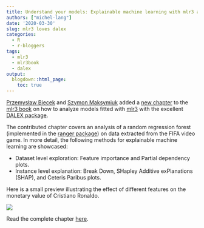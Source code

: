 ```yaml
---
title: Understand your models: Explainable machine learning with mlr3 and DALEX
authors: ["michel-lang"]
date: '2020-03-30'
slug: mlr3 loves dalex
categories:
  - R
  - r-bloggers
tags:
  - mlr3
  - mlr3book
  - dalex
output:
  blogdown::html_page:
    toc: true
---
```


[Przemysław Biecek](https://github.com/pbiecek) and [Szymon Maksymiuk](https://github.com/maksymiuks) added a [new chapter](https://mlr3book.mlr-org.com/interpretability-dalex.html) to the [mlr3 book](https://mlr3book.mlr-org.com/) on how to analyze models fitted with [mlr3](https://cran.r-project.org/package=mlr3) with the excellent [DALEX package](https://cran.r-project.org/package=DALEX).

The contributed chapter covers an analysis of a random regression forest (implemented in the [ranger package](https://cran.r-project.org/package=ranger)) on data extracted from the FIFA video game.
In more detail, the following methods for explainable machine learning are showcased:

* Dataset level exploration: Feature importance and Partial dependency plots.
* Instance level explanation: Break Down, SHapley Additive exPlanations (SHAP), and Ceteris Paribus plots.

Here is a small preview illustrating the effect of different features on the monetary value of Cristiano Ronaldo.

![](/images/2020-03-30-dalex/shap.svg)

Read the complete chapter [here](https://mlr3book.mlr-org.com/interpretability-dalex.html).
